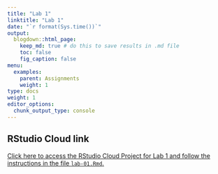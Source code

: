 ```yaml
---
title: "Lab 1"
linktitle: "Lab 1"
date: "`r format(Sys.time())`"
output:
  blogdown::html_page:
    keep_md: true # do this to save results in .md file
    toc: false
    fig_caption: false
menu:
  examples:
    parent: Assignments
    weight: 1
type: docs
weight: 1
editor_options:
  chunk_output_type: console
---
```


## RStudio Cloud link

[Click here to access the RStudio Cloud Project for Lab 1 and follow the instructions in the file `lab-01.Rmd`.](https://rstudio.cloud/spaces/210747/project/3486884)
